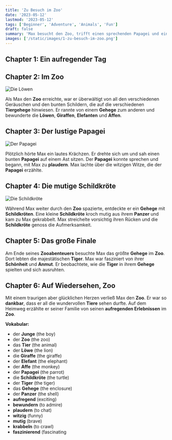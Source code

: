 ```yaml
---
title: 'Zu Besuch im Zoo'
date: '2023-05-12'
lastmod: '2023-05-12'
tags: ['Beginner', 'Adventure', 'Animals', 'Fun']
draft: false
summary: 'Max besucht den Zoo, trifft einen sprechenden Papagei und eine mutige Schildkröte. Ein aufregendes Abenteuer beginnt!'
images: ['/static/images/1-zu-besuch-im-zoo.png']
---
```


## Chapter 1: Ein aufregender Tag


<TextToSpeechPlayer text="Es war einmal ein kleiner **Junge** namens Max. Max war fünf Jahre alt und liebte **Tiere** über alles. Eines sonnigen Tages beschloss Max, den **Zoo** zu besuchen. Er konnte es kaum erwarten, all die wunderbaren **Tiere** zu sehen!" />

## Chapter 2: Im Zoo

![Die Löwen](/static/images/1-zu-besuch-im-zoo-1.png)

Als Max den **Zoo** erreichte, war er überwältigt von all den verschiedenen Geräuschen und den bunten Schildern, die auf die verschiedenen **Tiergehege** hinwiesen. Er rannte von einem **Gehege** zum anderen und bewunderte die **Löwen**, **Giraffen**, **Elefanten** und **Affen**.

## Chapter 3: Der lustige **Papagei**

![Der Papagei](/static/images/1-zu-besuch-im-zoo-2.png)

Plötzlich hörte Max ein lautes Krächzen. Er drehte sich um und sah einen bunten **Papagei** auf einem Ast sitzen. Der **Papagei** konnte sprechen und begann, mit Max zu **plaudern**. Max lachte über die witzigen Witze, die der **Papagei** erzählte.

## Chapter 4: Die mutige **Schildkröte**

![Die Schildkröte](/static/images/1-zu-besuch-im-zoo-3.png)

Während Max weiter durch den **Zoo** spazierte, entdeckte er ein **Gehege** mit **Schildkröten**. Eine kleine **Schildkröte** kroch mutig aus ihrem **Panzer** und kam zu Max gekrabbelt. Max streichelte vorsichtig ihren Rücken und die **Schildkröte** genoss die Aufmerksamkeit.

## Chapter 5: Das große Finale

Am Ende seines **Zooabenteuers** besuchte Max das größte **Gehege** im **Zoo**. Dort lebten die majestätischen **Tiger**. Max war fasziniert von ihrer **Schönheit** und **Anmut**. Er beobachtete, wie die **Tiger** in ihrem **Gehege** spielten und sich ausruhten.

## Chapter 6: Auf Wiedersehen, **Zoo**

Mit einem traurigen aber glücklichen Herzen verließ Max den **Zoo**. Er war so **dankbar**, dass er all die wundervollen **Tiere** sehen durfte. Auf dem Heimweg erzählte er seiner Familie von seinen **aufregenden Erlebnissen** im **Zoo**.

**Vokabular:**

- der **Junge** (the boy)
- der **Zoo** (the zoo)
- das **Tier** (the animal)
- der **Löwe** (the lion)
- die **Giraffe** (the giraffe)
- der **Elefant** (the elephant)
- der **Affe** (the monkey)
- der **Papagei** (the parrot)
- die **Schildkröte** (the turtle)
- der **Tiger** (the tiger)
- das **Gehege** (the enclosure)
- der **Panzer** (the shell)
- **aufregend** (exciting)
- **bewundern** (to admire)
- **plaudern** (to chat)
- **witzig** (funny)
- **mutig** (brave)
- **krabbeln** (to crawl)
- **faszinierend** (fascinating
